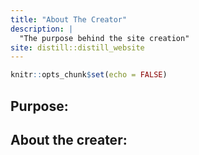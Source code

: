 ```yaml
---
title: "About The Creator"
description: |
  "The purpose behind the site creation"
site: distill::distill_website
---
```


```r
knitr::opts_chunk$set(echo = FALSE)
```


## Purpose:

## About the creater:

